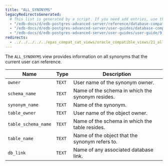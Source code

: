 ```yaml
---
title: "ALL_SYNONYMS"
legacyRedirectsGenerated:
  # This list is generated by a script. If you need add entries, use the `legacyRedirects` key.
  - "/edb-docs/d/edb-postgres-advanced-server/reference/database-compatibility-for-oracle-developers-reference-guide/9.6/Database_Compatibility_for_Oracle_Developers_Reference_Guide.1.124.html"
  - "/edb-docs/d/edb-postgres-advanced-server/user-guides/database-compatibility-for-oracle-developers-guide/9.5/Database_Compatibility_for_Oracle_Developers_Guide.1.239.html"
  - "/edb-docs/d/edb-postgres-advanced-server/user-guides/user-guide/9.5/EDB_Postgres_Enterprise_Guide.1.185.html"
redirects:
  - ../../../../../epas_compat_cat_views/oracle_compatible_views/21_all_synonyms #generated for docs/epas/reorg-role-use-case-mode
---
```


<div id="all_synonyms" class="registered_link"></div>

The `ALL_SYNONYMS` view provides information on all synonyms that the current user can reference.

| Name                | Type   | Description                                          |
| ------------------- | ------ | ---------------------------------------------------- |
| `owner`             | `TEXT` | User name of the synonym owner.                    |
| `schema_name`       | `TEXT` | Name of the schema in which the synonym resides. |
| `synonym_name`      | `TEXT` | Name of the synonym.                                 |
| `table_owner`       | `TEXT` | User name of the object owner.                     |
| `table_schema_name` | `TEXT` | Name of the schema in which the table resides.   |
| `table_name`        | `TEXT` | Name of the object that the synonym refers to.   |
| `db_link`           | `TEXT` | Name of any associated database link.            |
